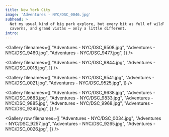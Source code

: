 ```yaml
---
title: New York City
image: 'Adventures - NYC/DSC_0046.jpg'
subhead: >
  Not my usual kind of big park explore, but every bit as full of wildlife,
  caverns, and grand vistas — only a little different.
intro:
---
```


<Gallery filenames={[
  "Adventures - NYC/DSC_9508.jpg",
  "Adventures - NYC/DSC_9460.jpg",
  "Adventures - NYC/DSC_9477.jpg",
]} />

<Photo filename="Adventures - NYC/DSC_8994.jpg" />

<Gallery filenames={[
"Adventures - NYC/DSC_9844.jpg",
"Adventures - NYC/DSC_0018.jpg",
]} />

<Photo filename="Adventures - NYC/DSC_9493.jpg" />

<Gallery filenames={[
"Adventures - NYC/DSC_9541.jpg",
"Adventures - NYC/DSC_0021.jpg",
"Adventures - NYC/DSC_9525.jpg",
]} />

<Photo filename="Adventures - NYC/DSC_0052.jpg" />

<Gallery filenames={[
"Adventures - NYC/DSC_9638.jpg",
"Adventures - NYC/DSC_9683.jpg",
"Adventures - NYC/DSC_9833.jpg",
"Adventures - NYC/DSC_9885.jpg",
"Adventures - NYC/DSC_9968.jpg",
"Adventures - NYC/DSC_9240.jpg",
]} />

<Photo filename="Adventures - NYC/DSC_9544.jpg" />

<Gallery row filenames={[
"Adventures - NYC/DSC_0034.jpg",
"Adventures - NYC/DSC_9257.jpg",
"Adventures - NYC/DSC_9265.jpg",
"Adventures - NYC/DSC_0026.jpg",
]} />

<Photo filename="Adventures - NYC/DSC_0046.jpg" />

